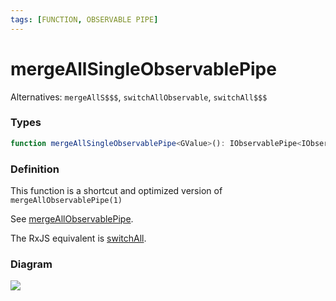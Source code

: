```yaml
---
tags: [FUNCTION, OBSERVABLE PIPE]
---
```


# mergeAllSingleObservablePipe

Alternatives: `mergeAllS$$$`, `switchAllObservable`, `switchAll$$$`

### Types

```ts
function mergeAllSingleObservablePipe<GValue>(): IObservablePipe<IObservable<GValue>, GValue>
```

### Definition

This function is a shortcut and optimized version of `mergeAllObservablePipe(1)`

See [mergeAllObservablePipe](/docs/reference/merge-all-observable-pipe/).

The RxJS equivalent is [switchAll](https://rxjs.dev/api/index/function/switchAll).

### Diagram

[![](https://mermaid.ink/img/pako:eNqtks1qAzEMhF9F6NRC8gI-BBLaa1NIe_NFtrVbg1fe-mchhLx7XUibn8NS2t6MNfMxI3RAGx2jwszvlcXyg6c-0aBFy0ipeOtHkgLRZE4TmcDX_wOnntch7Lz0gbffqmc_MlCend-doffX1O3ry2eA83y5Ws2R1EU-WGt5ioUhTpxg3pWryTZ5wxlKvGHMOZctT8uoYKJQmzmzODD7G8JvC2x-XqDKRYXY_fcaNn9eQyPgAhtkIO_amR20AGgsbzywRtWejjuqoWjUcmzSOjoq_Oh8iQlVRyHzAqmWuNuLRVVS5S_R6VRPquMHxtAKeA)](https://mermaid.live/edit#pako:eNqtks1qAzEMhF9F6NRC8gI-BBLaa1NIe_NFtrVbg1fe-mchhLx7XUibn8NS2t6MNfMxI3RAGx2jwszvlcXyg6c-0aBFy0ipeOtHkgLRZE4TmcDX_wOnntch7Lz0gbffqmc_MlCend-doffX1O3ry2eA83y5Ws2R1EU-WGt5ioUhTpxg3pWryTZ5wxlKvGHMOZctT8uoYKJQmzmzODD7G8JvC2x-XqDKRYXY_fcaNn9eQyPgAhtkIO_amR20AGgsbzywRtWejjuqoWjUcmzSOjoq_Oh8iQlVRyHzAqmWuNuLRVVS5S_R6VRPquMHxtAKeA)
